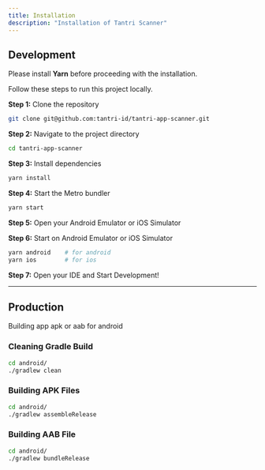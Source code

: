 ```yaml
---
title: Installation
description: "Installation of Tantri Scanner"
---
```


## Development

<Callout title="Prerequisite">
  Please install <b>Yarn</b>
  before proceeding with the installation.
</Callout>

Follow these steps to run this project locally.

<b>Step 1:</b> Clone the repository

```bash
git clone git@github.com:tantri-id/tantri-app-scanner.git
```

<b>Step 2:</b> Navigate to the project directory

```bash
cd tantri-app-scanner
```

<b>Step 3:</b> Install dependencies

```bash
yarn install
```

<b>Step 4:</b> Start the Metro bundler

```bash
yarn start
```

<b>Step 5:</b> Open your Android Emulator or iOS Simulator

<b>Step 6:</b> Start on Android Emulator or iOS Simulator

```bash
yarn android    # for android
yarn ios        # for ios
```

<b>Step 7:</b> Open your IDE and Start Development!

---

## Production

Building app apk or aab for android

### Cleaning Gradle Build

```bash
cd android/
./gradlew clean
```

### Building APK Files

```bash
cd android/
./gradlew assembleRelease
```

### Building AAB File

```bash
cd android/
./gradlew bundleRelease
```
